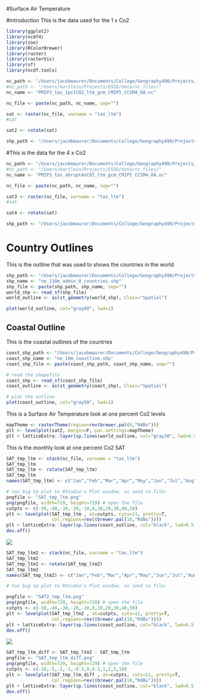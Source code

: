 #Surface Air Temperature

#introduction
This is the data used for the 1 x Co2
```r

library(ggplot2)
library(ncdf4)
library(zoo)
library(RColorBrewer)
library(raster)
library(rasterVis)
library(sf)
library(ncdf.tools)

nc_path <- "/Users/jacobmaurer/Documents/College/Geography490/Projects/geog490//"
#nc_path <- "/Users/bartlein/Projects/ESSD/data/nc_files/"
nc_name <- "PMIP3_tas_1pctCO2_ltm_gcm_CMIP5_CCSM4_OA.nc"

nc_file <- paste(nc_path, nc_name, sep="")

sat <- raster(nc_file, varname = "tas_ltm")
#sat

sat2 <- rotate(sat)

shp_path <- "/Users/jacobmaurer/Documents/College/Geography490/Projects/geog490//"
```


#This is the data for the 4 x Co2
```r

nc_path <- "/Users/jacobmaurer/Documents/College/Geography490/Projects/geog490//"
#nc_path <- "/Users/bartlein/Projects/ESSD/data/nc_files/"
nc_name <- "PMIP3_tas_abrupt4xCO2_ltm_gcm_CMIP5_CCSM4_OA.nc"

nc_file <- paste(nc_path, nc_name, sep="")

sat3 <- raster(nc_file, varname = "tas_ltm")
#sat

sat4 <- rotate(sat)

shp_path <- "/Users/jacobmaurer/Documents/College/Geography490/Projects/geog490//"
```


# Country Outlines
This is the outline that was used to shows the countries in the world
```r

shp_path <- "/Users/jacobmaurer/Documents/College/Geography490/Projects/geog490//"
shp_name <- "ne_110m_admin_0_countries.shp"
shp_file <- paste(shp_path, shp_name, sep="")
world_shp <- read_sf(shp_file)
world_outline <- as(st_geometry(world_shp), Class="Spatial")

plot(world_outline, col="gray80", lwd=1)
```



## Coastal Outline
This is the coastal outlines of the countries
```r

coast_shp_path <- "/Users/jacobmaurer/Documents/College/Geography490/Projects/geog490//"
coast_shp_name <- "ne_10m_coastline.shp"
coast_shp_file <- paste(coast_shp_path, coast_shp_name, sep="")

# read the shapefile
coast_shp <- read_sf(coast_shp_file)
coast_outline <- as(st_geometry(coast_shp), Class="Spatial")

# plot the outline
plot(coast_outline, col="gray50", lwd=1)
```



This is a Surface Air Temperature look at one percent Co2 levels
```r

mapTheme <- rasterTheme(region=rev(brewer.pal(8,"RdBu")))
plt <- levelplot(sat2, margin=F, par.settings=mapTheme)
plt + latticeExtra::layer(sp.lines(world_outline, col="gray30", lwd=0.5))
```



This is the monthly look at one percent Co2 SAT
```r

SAT_tmp_ltm <- stack(nc_file, varname = "tas_ltm")
SAT_tmp_ltm
SAT_tmp_ltm <- rotate(SAT_tmp_ltm)
SAT_tmp_ltm
names(SAT_tmp_ltm) <- c("Jan","Feb","Mar","Apr","May","Jun","Jul","Aug","Sep","Oct","Nov","Dec")

# too big tp plot to RStudio's Plot window, so send to file:
pngfile <- "SAT_tmp_ltm.png"
png(pngfile, width=729, height=729) # open the file
cutpts <- c(-50,-40,-30,-20,-10,0,10,20,30,40,50)
plt <- levelplot(SAT_tmp_ltm , at=cutpts, cuts=11, pretty=T, 
                 col.regions=rev((brewer.pal(10,"RdBu"))))
plt + latticeExtra::layer(sp.lines(coast_outline, col="black", lwd=0.5))
dev.off()
```


![](SAT_tmp_ltm.png)
```r

SAT_tmp_ltm2 <- stack(nc_file, varname = "tas_ltm")
SAT_tmp_ltm2
SAT_tmp_ltm2 <- rotate(SAT_tmp_ltm2)
SAT_tmp_ltm2
names(SAT_tmp_ltm2) <- c("Jan","Feb","Mar","Apr","May","Jun","Jul","Aug","Sep","Oct","Nov","Dec")

# too big tp plot to RStudio's Plot window, so send to file:

pngfile <- "SAT2_tmp_ltm.png"
png(pngfile, width=729, height=729) # open the file
cutpts <- c(-50,-40,-30,-20,-10,0,10,20,30,40,50)
plt <- levelplot(SAT_tmp_ltm2 , at=cutpts, cuts=11, pretty=T, 
                 col.regions=rev((brewer.pal(10,"RdBu"))))
plt + latticeExtra::layer(sp.lines(coast_outline, col="black", lwd=0.5))
dev.off()
```

![](SAT2_tmp_ltm.png)


```r
SAT_tmp_ltm_diff <- SAT_tmp_ltm2 - SAT_tmp_ltm
pngfile <- "SAT_tmp_ltm_diff.png"
png(pngfile, width=729, height=729) # open the file
cutpts <- c(-10,-5,-2,-1,-0.5,0,0.5,1,2,5,10)
plt <- levelplot(SAT_tmp_ltm_diff , at=cutpts, cuts=11, pretty=T, 
                 col.regions=rev((brewer.pal(10,"RdBu"))))
plt + latticeExtra::layer(sp.lines(coast_outline, col="black", lwd=0.5))
dev.off()
```